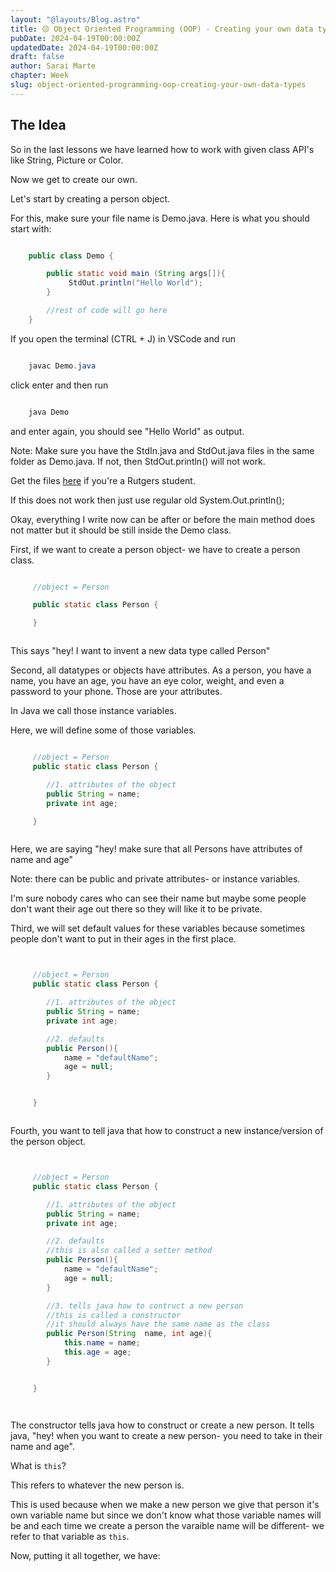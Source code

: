 ```yaml
---
layout: "@layouts/Blog.astro"
title: 🟡 Object Oriented Programming (OOP) - Creating your own data types
pubDate: 2024-04-19T00:00:00Z
updatedDate: 2024-04-19T00:00:00Z
draft: false
author: Sarai Marte
chapter: Week
slug: object-oriented-programming-oop-creating-your-own-data-types
---
```


## The Idea

So in the last lessons we have learned how to work with given class API's like String, Picture or Color.

Now we get to create our own.

Let's start by creating a person object.

For this, make sure your file name is Demo.java. Here is what you should start with:

```java

    public class Demo {

        public static void main (String args[]){
             StdOut.println("Hello World");
        }

        //rest of code will go here
    }


```

If you open the terminal (CTRL + J) in VSCode and run

```java

    javac Demo.java


```

click enter and then run

```java

    java Demo


```

and enter again, you should see "Hello World" as output.

Note: Make sure you have the StdIn.java and StdOut.java files in the same folder as Demo.java. If not, then StdOut.println() will not work.

Get the files <a href = "https://rutgers.app.box.com/s/jj32x6ibxigrxu5yfyhbpu4xxi8n9c20">here</a> if you're a Rutgers student.

If this does not work then just use regular old System.Out.println();

Okay, everything I write now can be after or before the main method does not matter but it should be still inside the Demo class.

First, if we want to create a person object- we have to create a person class.

```java

     //object = Person

     public static class Person {

     }



```

This says "hey! I want to invent a new data type called Person"

Second, all datatypes or objects have attributes. As a person, you have a name, you have an age, you have an eye color, weight, and even a password to your phone. Those are your attributes.

In Java we call those instance variables.

Here, we will define some of those variables.

```java

     //object = Person
     public static class Person {

        //1. attributes of the object
        public String = name;
        private int age;

     }



```

Here, we are saying "hey! make sure that all Persons have attributes of name and age"

Note: there can be public and private attributes- or instance variables.

I'm sure nobody cares who can see their name but maybe some people don't want their age out there so they will like it to be private.

Third, we will set default values for these variables because sometimes people don't want to put in their ages in the first place.

```java


     //object = Person
     public static class Person {

        //1. attributes of the object
        public String = name;
        private int age;

        //2. defaults
        public Person(){
            name = "defaultName";
            age = null;
        }


     }



```

Fourth, you want to tell java that how to construct a new instance/version of the person object.

```java


     //object = Person
     public static class Person {

        //1. attributes of the object
        public String = name;
        private int age;

        //2. defaults
        //this is also called a setter method
        public Person(){
            name = "defaultName";
            age = null;
        }

        //3. tells java how to contruct a new person
        //this is called a constructor
        //it should always have the same name as the class
        public Person(String  name, int age){
            this.name = name;
            this.age = age;
        }


     }




```

The constructor tells java how to construct or create a new person.
It tells java, "hey! when you want to create a new person- you need to take in their name and age".

What is `this`?

This refers to whatever the new person is.

This is used because when we make a new person we give that person it's own variable name but since we don't know what those variable names will be and each time we create a person the varaible name will be different- we refer to that variable as `this`.

Now, putting it all together, we have:

```java


```
